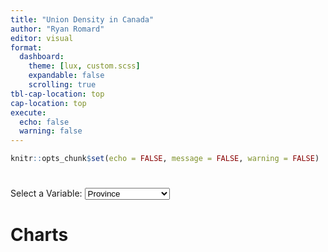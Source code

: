 ```yaml
---
title: "Union Density in Canada"
author: "Ryan Romard"
editor: visual
format: 
  dashboard:
    theme: [lux, custom.scss]
    expandable: false
    scrolling: true
tbl-cap-location: top
cap-location: top
execute:
  echo: false
  warning: false
---
```


```r
knitr::opts_chunk$set(echo = FALSE, message = FALSE, warning = FALSE)
```

```{=html}
<script>
const chartIds = {
  "education-level": { public: "PKwgQ", private: "fJEdR" },
  "age-group": { public: "e9R8c", private: "SiZ3B" },
  "gender": { public: "Qvury", private: "j1oYG" }
};

function updateContent() {
  const variable = document.getElementById("variable-select").value;

  // Clear and update Public Sector Chart
  const publicChartContainer = document.getElementById("public-sector-chart");
  publicChartContainer.innerHTML = ""; // Clear previous content
  const publicScript = document.createElement("script");
  publicScript.type = "text/javascript";
  publicScript.defer = true;
  publicScript.src = `https://datawrapper.dwcdn.net/${chartIds[variable].public}/embed.js`;
  publicScript.setAttribute("charset", "utf-8");
  publicScript.setAttribute("data-target", `#datawrapper-vis-${chartIds[variable].public}`);
  const publicDiv = document.createElement("div");
  publicDiv.style.minHeight = "400px";
  publicDiv.id = `datawrapper-vis-${chartIds[variable].public}`;
  publicDiv.appendChild(publicScript);
  publicChartContainer.appendChild(publicDiv);

  // Clear and update Private Sector Chart
  const privateChartContainer = document.getElementById("private-sector-chart");
  privateChartContainer.innerHTML = ""; // Clear previous content
  const privateScript = document.createElement("script");
  privateScript.type = "text/javascript";
  privateScript.defer = true;
  privateScript.src = `https://datawrapper.dwcdn.net/${chartIds[variable].private}/embed.js`;
  privateScript.setAttribute("charset", "utf-8");
  privateScript.setAttribute("data-target", `#datawrapper-vis-${chartIds[variable].private}`);
  const privateDiv = document.createElement("div");
  privateDiv.style.minHeight = "400px";
  privateDiv.id = `datawrapper-vis-${chartIds[variable].private}`;
  privateDiv.appendChild(privateScript);
  privateChartContainer.appendChild(privateDiv);
}
</script>
```

#  {.toolbar}

<div>


<label for="variable-select">Select a Variable:</label>
  <select id="variable-select" onchange="updateContent()"> 
    <option value="province">Province</option>
    <option value="cma">CMA</option>
    <option value="age-group">Age group</option>
    <option value="gender">Gender</option>
    <option value="family-type">Family type</option>
    <option value="youngest-child">Youngest child</option>
    <option value="education-level">Education level</option>
    <option value="student-status">Student status</option>
    <option value="immigration">Immigration</option>
    <option value="occupation">Occupation</option>
    <option value="industry">Industry</option>
    <option value="establishment-size">Establishment size</option>
    <option value="firm-size">Firm size</option>
    <option value="employment-status">Employment status</option>
    <option value="job-tenure">Job tenure</option></select>

</div>

# Charts {orientation="rows" fill="false" flow="false"}

## 

:::: card
::: {#public-sector-chart}
<!-- Placeholder for dynamically injected embed -->
:::
::::

:::: card
::: {#private-sector-chart}
<!-- Placeholder for dynamically injected embed -->
:::
::::
